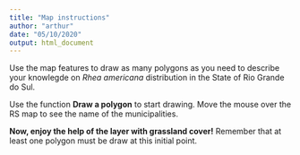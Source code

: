 ```yaml
---
title: "Map instructions"
author: "arthur"
date: "05/10/2020"
output: html_document
---
```


Use the map features to draw as many polygons as you need to describe your knowlegde on *Rhea americana* distribution in the State of Rio Grande do Sul. 

Use the function **Draw a polygon** to start drawing.
Move the mouse over the RS map to see the name of the municipalities. 

**Now, enjoy the help of the layer with grassland cover!**
Remember that at least one polygon must be draw at this initial point.